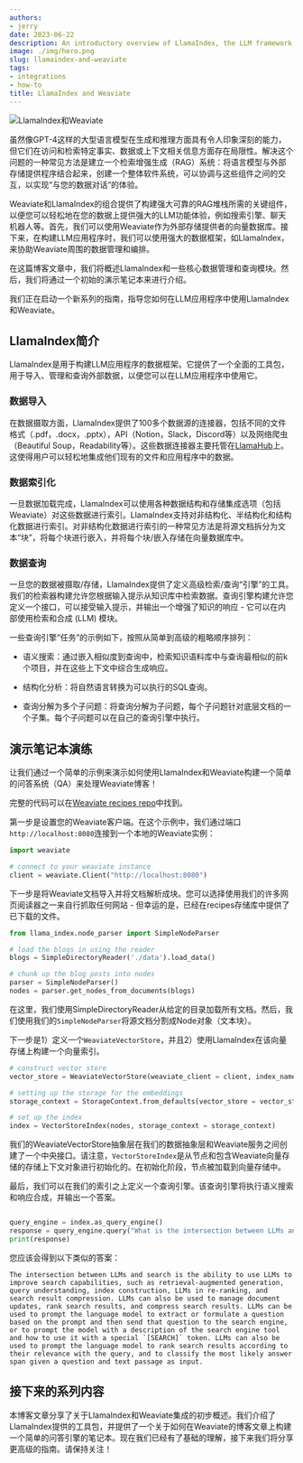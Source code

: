 ```yaml
---
authors:
- jerry
date: 2023-06-22
description: An introductory overview of LlamaIndex, the LLM framework
image: ./img/hero.png
slug: llamaindex-and-weaviate
tags:
- integrations
- how-to
title: LlamaIndex and Weaviate
---
```


![LlamaIndex和Weaviate](./img/hero.png)

<!-- truncate -->

虽然像GPT-4这样的大型语言模型在生成和推理方面具有令人印象深刻的能力，但它们在访问和检索特定事实、数据或上下文相关信息方面存在局限性。解决这个问题的一种常见方法是建立一个检索增强生成（RAG）系统：将语言模型与外部存储提供程序结合起来，创建一个整体软件系统，可以协调与这些组件之间的交互，以实现“与您的数据对话”的体验。

Weaviate和LlamaIndex的组合提供了构建强大可靠的RAG堆栈所需的关键组件，以便您可以轻松地在您的数据上提供强大的LLM功能体验，例如搜索引擎、聊天机器人等。首先，我们可以使用Weaviate作为外部存储提供者的向量数据库。接下来，在构建LLM应用程序时，我们可以使用强大的数据框架，如LlamaIndex，来协助Weaviate周围的数据管理和编排。

在这篇博客文章中，我们将概述LlamaIndex和一些核心数据管理和查询模块。然后，我们将通过一个初始的演示笔记本来进行介绍。

我们正在启动一个新系列的指南，指导您如何在LLM应用程序中使用LlamaIndex和Weaviate。

## LlamaIndex简介
LlamaIndex是用于构建LLM应用程序的数据框架。它提供了一个全面的工具包，用于导入、管理和查询外部数据，以便您可以在LLM应用程序中使用它。

### 数据导入
在数据摄取方面，LlamaIndex提供了100多个数据源的连接器，包括不同的文件格式（.pdf，.docx，.pptx），API（Notion，Slack，Discord等）以及网络爬虫（Beautiful Soup，Readability等）。这些数据连接器主要托管在[LlamaHub](https://llamahub.ai/)上。这使得用户可以轻松地集成他们现有的文件和应用程序中的数据。

### 数据索引化
一旦数据加载完成，LlamaIndex可以使用各种数据结构和存储集成选项（包括Weaviate）对这些数据进行索引。LlamaIndex支持对非结构化、半结构化和结构化数据进行索引。对非结构化数据进行索引的一种常见方法是将源文档拆分为文本“块”，将每个块进行嵌入，并将每个块/嵌入存储在向量数据库中。

### 数据查询
一旦您的数据被摄取/存储，LlamaIndex提供了定义高级检索/查询“引擎”的工具。我们的检索器构建允许您根据输入提示从知识库中检索数据。查询引擎构建允许您定义一个接口，可以接受输入提示，并输出一个增强了知识的响应 - 它可以在内部使用检索和合成 (LLM) 模块。

一些查询引擎“任务”的示例如下，按照从简单到高级的粗略顺序排列：
* 语义搜索：通过嵌入相似度到查询中，检索知识语料库中与查询最相似的前k个项目，并在这些上下文中综合生成响应。

* 结构化分析：将自然语言转换为可以执行的SQL查询。

* 查询分解为多个子问题：将查询分解为子问题，每个子问题针对底层文档的一个子集。每个子问题可以在自己的查询引擎中执行。

## 演示笔记本演练

让我们通过一个简单的示例来演示如何使用LlamaIndex和Weaviate构建一个简单的问答系统（QA）来处理Weaviate博客！

完整的代码可以在[Weaviate recipes repo](https://github.com/weaviate/recipes/tree/main/integrations/llamaindex/simple-query-engine)中找到。

第一步是设置您的Weaviate客户端。在这个示例中，我们通过端口`http://localhost:8080`连接到一个本地的Weaviate实例：

```python
import weaviate

# connect to your weaviate instance
client = weaviate.Client("http://localhost:8080")
```

下一步是将Weaviate文档导入并将文档解析成块。您可以选择使用我们的许多网页阅读器之一来自行抓取任何网站 - 但幸运的是，已经在recipes存储库中提供了已下载的文件。

```python
from llama_index.node_parser import SimpleNodeParser

# load the blogs in using the reader
blogs = SimpleDirectoryReader('./data').load_data()

# chunk up the blog posts into nodes
parser = SimpleNodeParser()
nodes = parser.get_nodes_from_documents(blogs)
```

在这里，我们使用SimpleDirectoryReader从给定的目录加载所有文档。然后，我们使用我们的`SimpleNodeParser`将源文档分割成Node对象（文本块）。

下一步是1）定义一个`WeaviateVectorStore`，并且2）使用LlamaIndex在该向量存储上构建一个向量索引。

```python
# construct vector store
vector_store = WeaviateVectorStore(weaviate_client = client, index_name="BlogPost", text_key="content")

# setting up the storage for the embeddings
storage_context = StorageContext.from_defaults(vector_store = vector_store)

# set up the index
index = VectorStoreIndex(nodes, storage_context = storage_context)
```

我们的WeaviateVectorStore抽象层在我们的数据抽象层和Weaviate服务之间创建了一个中央接口。请注意，`VectorStoreIndex`是从节点和包含Weaviate向量存储的存储上下文对象进行初始化的。在初始化阶段，节点被加载到向量存储中。

最后，我们可以在我们的索引之上定义一个查询引擎。该查询引擎将执行语义搜索和响应合成，并输出一个答案。

```python

​​query_engine = index.as_query_engine()
response = query_engine.query("What is the intersection between LLMs and search?")
print(response)
```

您应该会得到以下类似的答案：

```
The intersection between LLMs and search is the ability to use LLMs to improve search capabilities, such as retrieval-augmented generation, query understanding, index construction, LLMs in re-ranking, and search result compression. LLMs can also be used to manage document updates, rank search results, and compress search results. LLMs can be used to prompt the language model to extract or formulate a question based on the prompt and then send that question to the search engine, or to prompt the model with a description of the search engine tool and how to use it with a special `[SEARCH]` token. LLMs can also be used to prompt the language model to rank search results according to their relevance with the query, and to classify the most likely answer span given a question and text passage as input.
```

## 接下来的系列内容

本博客文章分享了关于LlamaIndex和Weaviate集成的初步概述。我们介绍了LlamaIndex提供的工具包，并提供了一个关于如何在Weaviate的博客文章上构建一个简单的问答引擎的笔记本。现在我们已经有了基础的理解，接下来我们将分享更高级的指南。请保持关注！


<WhatNext />